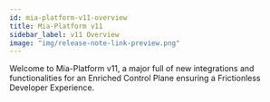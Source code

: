 ```yaml
---
id: mia-platform-v11-overview
title: Mia-Platform v11
sidebar_label: v11 Overview
image: "img/release-note-link-preview.png"
---
```



Welcome to Mia-Platform v11, a major full of new integrations and functionalities for an Enriched Control Plane ensuring a Frictionless Developer Experience.
